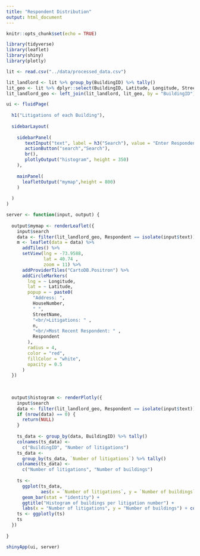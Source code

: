 ```yaml
---
title: "Respondent Distribution"
output: html_document
---
```


```r
knitr::opts_chunk$set(echo = TRUE)
```



```r
library(tidyverse)
library(leaflet)
library(shiny)
library(plotly)

lit <- read.csv("../data/processed_data.csv")

lit_landlord <- lit %>% group_by(BuildingID) %>% tally()
lit_geo <- lit %>% dplyr::select(BuildingID, Latitude, Longitude, StreetName, HouseNumber, Respondent)
lit_landlord_geo <- left_join(lit_landlord, lit_geo, by = "BuildingID")
```

```r
ui <- fluidPage(
  
  h1("Litigations of each Building"),
  
  sidebarLayout(
    
    sidebarPanel(
       textInput("text", label = h3("Search"), value = "Enter Respondent"),
       actionButton("search","Search"),
       br(),
       plotlyOutput("histogram", height = 350)
    ),
    
    mainPanel(
      leafletOutput("mymap",height = 800)
    )
    
  )
)
```


```r
server <- function(input, output) {
  
  output$mymap <- renderLeaflet({
    input$search
    data <- filter(lit_landlord_geo, Respondent == isolate(input$text))
    m <- leaflet(data = data) %>%
      addTiles() %>%
      setView(lng = -73.9588,
              lat = 40.74 ,
              zoom = 11) %>%
      addProviderTiles("CartoDB.Positron") %>%
      addCircleMarkers(
        lng = ~ Longitude,
        lat = ~ Latitude,
        popup = ~ paste0(
          "Address: ",
          HouseNumber,
          " ",
          StreetName,
          "<br/>Litigations: " ,
          n,
          "<br/>Most Recent Respondent: " ,
          Respondent
        ),
        radius = 4,
        color = "red",
        fillColor = "white",
        opacity = 0.5
      )
  })
  
  
  
  output$histogram <- renderPlotly({
    input$search
    data <- filter(lit_landlord_geo, Respondent == isolate(input$text))
    if (nrow(data) == 0) {
      return(NULL)
    }
    
    ts_data <- group_by(data, BuildingID) %>% tally()
    colnames(ts_data) <-
      c("BuildingID", "Number of litigations")
    ts_data <-
      group_by(ts_data, `Number of litigations`) %>% tally()
    colnames(ts_data) <-
      c("Number of litigations", "Number of buildings")
    
    ts <-
      ggplot(ts_data,
             aes(x = `Number of litigations`, y = `Number of buildings`)) +
      geom_bar(stat = "identity") +
      ggtitle("Histogram of buildings per litigation number") +
      labs(x = "Number of litigations", y = "Number of buildings") + coord_flip()
    ts <- ggplotly(ts)
    ts
  })
  
}

shinyApp(ui, server)

```
